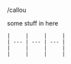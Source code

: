 /callou

<Callout type="note">
    some stuff in here

    |     |     |     |
    | --- | --- | --- |
    |     |     |     |
    |     |     |     |

</Callout>
